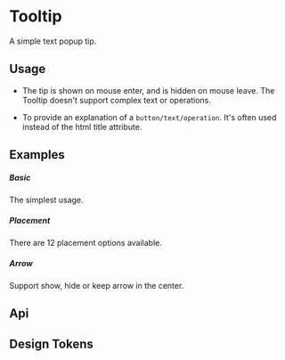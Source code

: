 
<Meta of={KitTootlipStories} />

# Tooltip

A simple text popup tip.

## Usage

- The tip is shown on mouse enter, and is hidden on mouse leave. The Tooltip doesn't support complex text or operations.

- To provide an explanation of a `button/text/operation`. It's often used instead of the html title attribute.

## Examples

##### Basic

The simplest usage.

<CustomCanvas content={Exemples.Basic} source={Sources.Basic} id="tooltip-basic" />

##### Placement

There are 12 placement options available.

<CustomCanvas content={Exemples.Placement} source={Sources.Placement} id="tooltip-placement" />

##### Arrow

Support show, hide or keep arrow in the center.

<CustomCanvas content={Exemples.Arrow} source={Sources.Arrow} id="tooltip-arrow" />

## Api

<Canvas of={KitTootlipStories.Api} />

<Controls of={KitTootlipStories.Api} />


## Design Tokens

<DesignTokens path="components.Tooltip" tokens={fields?.components?.Tooltip} />
